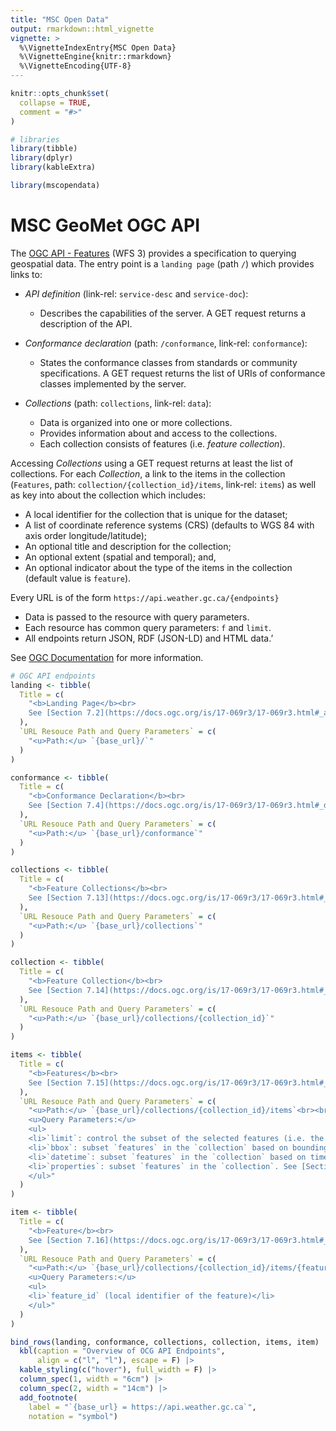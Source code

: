 ```yaml
---
title: "MSC Open Data"
output: rmarkdown::html_vignette
vignette: >
  %\VignetteIndexEntry{MSC Open Data}
  %\VignetteEngine{knitr::rmarkdown}
  %\VignetteEncoding{UTF-8}
---
```


```r
knitr::opts_chunk$set(
  collapse = TRUE,
  comment = "#>"
)
```

```r
# libraries
library(tibble)
library(dplyr)
library(kableExtra)
```

```r
library(mscopendata)
```

# MSC GeoMet OGC API

The [OGC API - Features](https://github.com/opengeospatial/ogcapi-features)
(WFS 3) provides a specification to querying geospatial data. The entry
point is a `landing page` (path `/`) which provides links to:

  + *API definition* (link-rel: `service-desc` and `service-doc`):
  
    + Describes the capabilities of the server. A GET request returns a
    description of the API.
  
  + *Conformance declaration* (path: `/conformance`, link-rel: `conformance`):  
  
    + States the conformance classes from standards or community
    specifications. A GET request returns the list of URIs of conformance
    classes implemented by the server.
  
  + *Collections* (path: `collections`, link-rel: `data`):  
  
    + Data is organized into one or more collections.
    + Provides information about and access to the collections.
    + Each collection consists of features (i.e. *feature collection*). 
  

Accessing *Collections* using a GET request returns  at least the list of
collections. For each *Collection*, a link to the items in the collection
(`Features`, path: `collection/{collection_id}/items`, link-rel: `items`) as
well as key into about the collection which includes:

  + A local identifier for the collection that is unique for the dataset;
  + A list of coordinate reference systems (CRS) (defaults to WGS 84 with
  axis order longitude/latitude);
  + An optional title and description for the collection;
  + An optional extent (spatial and temporal); and,
  + An optional indicator about the type of the items in the collection
  (default value is `feature`).


Every URL is of the form `https://api.weather.gc.ca/{endpoints}`

  + Data is passed to the resource with query parameters.
  + Each resource has common query parameters: `f` and `limit`.
  + All endpoints return JSON, RDF (JSON-LD) and HTML data.'


See [OGC Documentation](https://docs.ogc.org/is/17-069r3/17-069r3.html#_collections_) for more information.

```r
# OGC API endpoints
landing <- tibble(
  Title = c(
    "<b>Landing Page</b><br>
    See [Section 7.2](https://docs.ogc.org/is/17-069r3/17-069r3.html#_api_landing_page)"
  ),
  `URL Resouce Path and Query Parameters` = c(
    "<u>Path:</u> `{base_url}/`"
  )
)

conformance <- tibble(
  Title = c(
    "<b>Conformance Declaration</b><br>
    See [Section 7.4](https://docs.ogc.org/is/17-069r3/17-069r3.html#_declaration_of_conformance_classes)"
  ),
  `URL Resouce Path and Query Parameters` = c(
    "<u>Path:</u> `{base_url}/conformance`"
  )
)

collections <- tibble(
  Title = c(
    "<b>Feature Collections</b><br>
    See [Section 7.13](https://docs.ogc.org/is/17-069r3/17-069r3.html#_collections_)"
  ),
  `URL Resouce Path and Query Parameters` = c(
    "<u>Path:</u> `{base_url}/collections`"
  )
)

collection <- tibble(
  Title = c(
    "<b>Feature Collection</b><br>
    See [Section 7.14](https://docs.ogc.org/is/17-069r3/17-069r3.html#_collection_)"
  ),
  `URL Resouce Path and Query Parameters` = c(
    "<u>Path:</u> `{base_url}/collections/{collection_id}`"
  )
)

items <- tibble(
  Title = c(
    "<b>Features</b><br>
    See [Section 7.15](https://docs.ogc.org/is/17-069r3/17-069r3.html#_items_)"
  ),
  `URL Resouce Path and Query Parameters` = c(
    "<u>Path:</u> `{base_url}/collections/{collection_id}/items`<br><br>
    <u>Query Parameters:</u>
    <ul>
    <li>`limit`: control the subset of the selected features (i.e. the page size).</li>
    <li>`bbox`: subset `features` in the `collection` based on bounding box (format: `xmin, ymin, xmax, ymax`; Eg. `bbox=160.6,-55.95,-170,-25.89`). See [Section 7.15.3](https://docs.ogc.org/is/17-069r3/17-069r3.html#_parameter_bbox)</li>
    <li>`datetime`: subset `features` in the `collection` based on time interval (format: `%Y-%m-%d HH:MM:SS`; Eg.: `datetime=2018-02-12T23%3A20%3A52Z`). See [Section 7.15.4](https://docs.ogc.org/is/17-069r3/17-069r3.html#_parameter_datetime)</li>
    <li>`properties`: subset `features` in the `collection`. See [Section 7.15.5](https://docs.ogc.org/is/17-069r3/17-069r3.html#_parameters_for_filtering_on_feature_properties)</li>
    </ul>"
  )
)

item <- tibble(
  Title = c(
    "<b>Feature</b><br>
    See [Section 7.16](https://docs.ogc.org/is/17-069r3/17-069r3.html#_feature_)"
  ),
  `URL Resouce Path and Query Parameters` = c(
    "<u>Path:</u> `{base_url}/collections/{collection_id}/items/{feature_id}`<br><br>
    <u>Query Parameters:</u>
    <ul>
    <li>`feature_id` (local identifier of the feature)</li>
    </ul>"
  )
)

bind_rows(landing, conformance, collections, collection, items, item) |> 
  kbl(caption = "Overview of OCG API Endpoints",
      align = c("l", "l"), escape = F) |> 
  kable_styling(c("hover"), full_width = F) |> 
  column_spec(1, width = "6cm") |> 
  column_spec(2, width = "14cm") |> 
  add_footnote(
    label = "`{base_url} = https://api.weather.gc.ca`",
    notation = "symbol")
```
